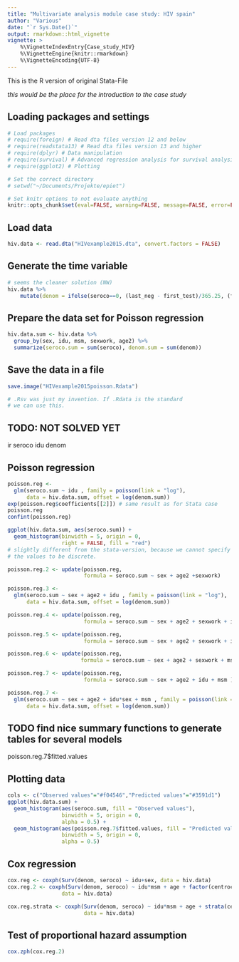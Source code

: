 ```yaml
---
title: "Multivariate analysis module case study: HIV spain"
author: "Various"
date: "`r Sys.Date()`"
output: rmarkdown::html_vignette
vignette: >
    %\VignetteIndexEntry{Case_study_HIV}
    %\VignetteEngine{knitr::rmarkdown}
    %\VignetteEncoding{UTF-8}
---
```



This is the R version of original Stata-File

_this would be the place for the introduction to the case study_

## Loading packages and settings

```r
# Load packages
# require(foreign) # Read dta files version 12 and below
# require(readstata13) # Read dta files version 13 and higher
# require(dplyr) # Data manipulation
# require(survival) # Advanced regression analysis for survival analysis
# require(ggplot2) # Plotting

# Set the correct directory
# setwd("~/Documents/Projekte/epiet")

# Set knitr options to not evaluate anything
knitr::opts_chunk$set(eval=FALSE, warning=FALSE, message=FALSE, error=FALSE, comment=FALSE)
```


## Load data
```r
hiv.data <- read.dta("HIVexample2015.dta", convert.factors = FALSE)
```

## Generate the time variable
```r
# seems the cleaner solution (NW)
hiv.data %>% 
    mutate(denom = ifelse(seroco==0, (last_neg - first_test)/365.25, (first_pos - first_test)/365.25 ))

```


## Prepare the data set for Poisson regression
```r
hiv.data.sum <- hiv.data %>%
  group_by(sex, idu, msm, sexwork, age2) %>%
  summarize(seroco.sum = sum(seroco), denom.sum = sum(denom))
```


## Save the data in a file
```r
save.image("HIVexample2015poisson.Rdata")

# .Rsv was just my invention. If .Rdata is the standard
# we can use this.
```



## TODO: NOT SOLVED YET
ir seroco idu denom

## Poisson regression
```r
poisson.reg <-
  glm(seroco.sum ~ idu , family = poisson(link = "log"),
      data = hiv.data.sum, offset = log(denom.sum))
exp(poisson.reg$coefficients[[2]]) # same result as for Stata case
poisson.reg
confint(poisson.reg)

ggplot(hiv.data.sum, aes(seroco.sum)) +
  geom_histogram(binwidth = 5, origin = 0,
                 right = FALSE, fill = "red")
# slightly different from the stata-version, because we cannot specify
# the values to be discrete.

poisson.reg.2 <- update(poisson.reg,
                        formula = seroco.sum ~ sex + age2 +sexwork)

poisson.reg.3 <-
  glm(seroco.sum ~ sex + age2 + idu , family = poisson(link = "log"),
      data = hiv.data.sum, offset = log(denom.sum))

poisson.reg.4 <- update(poisson.reg,
                        formula = seroco.sum ~ sex + age2 + sexwork + idu + msm )

poisson.reg.5 <- update(poisson.reg,
                        formula = seroco.sum ~ sex + age2 + sexwork + idu )

poisson.reg.6 <- update(poisson.reg,
                       formula = seroco.sum ~ sex + age2 + sexwork + msm  )

poisson.reg.7 <- update(poisson.reg,
                        formula = seroco.sum ~ sex + age2 + idu + msm )

poisson.reg.7 <-
  glm(seroco.sum ~ sex + age2 + idu*sex + msm , family = poisson(link = "log"),
      data = hiv.data.sum, offset = log(denom.sum))

```


## TODO find nice summary functions to generate tables for several models
poisson.reg.7$fitted.values


## Plotting data
```r
cols <- c("Observed values"="#f04546","Predicted values"="#3591d1")
ggplot(hiv.data.sum) +
  geom_histogram(aes(seroco.sum, fill = "Observed values"),
                 binwidth = 5, origin = 0,
                 alpha = 0.5) +
  geom_histogram(aes(poisson.reg.7$fitted.values, fill = "Predicted values"),
                 binwidth = 5, origin = 0,
                 alpha = 0.5)
```


## Cox regression
```r
cox.reg <- coxph(Surv(denom, seroco) ~ idu+sex, data = hiv.data)
cox.reg.2 <- coxph(Surv(denom, seroco) ~ idu*msm + age + factor(centrocod),
                 data = hiv.data)

cox.reg.strata <- coxph(Surv(denom, seroco) ~ idu*msm + age + strata(centrocod),
                        data = hiv.data)

```


## Test of proportional hazard assumption
```r
cox.zph(cox.reg.2)
```

